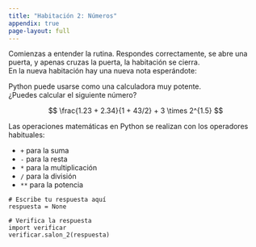 ```yaml
---
title: "Habitación 2: Números"
appendix: true
page-layout: full
---
```


Comienzas a entender la rutina. Respondes correctamente, se abre una puerta, y apenas cruzas la puerta, la habitación se cierra.  
En la nueva habitación hay una nueva nota esperándote:

<div class="alert alert-info">
Python puede usarse como una calculadora muy potente.  
¿Puedes calcular el siguiente número?

$$
\frac{1.23 + 2.34}{1 + 43/2} + 3 \times 2^{1.5}
$$
</div>
::: {.callout-tip title="Operaciones matemáticas en Python" collapse="true"}
Las operaciones matemáticas en Python se realizan con los operadores habituales:

* `+` para la suma
* `-` para la resta
* `*` para la multiplicación
* `/` para la división
* `**` para la potencia
:::

```pyodide-python
# Escribe tu respuesta aquí
respuesta = None

# Verifica la respuesta
import verificar
verificar.salon_2(respuesta)
```